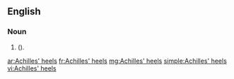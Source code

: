 ==English==

===Noun===
{{head|en|head=[[Achilles]]' [[heel]]s}}

# {{plural of|Achilles' heel|lang=en|nodot=1}} ({{alternative spelling of|Achilles heels|lang=en|nocap=1|nodot=1}}).

[[ar:Achilles' heels]]
[[fr:Achilles' heels]]
[[mg:Achilles' heels]]
[[simple:Achilles' heels]]
[[vi:Achilles' heels]]